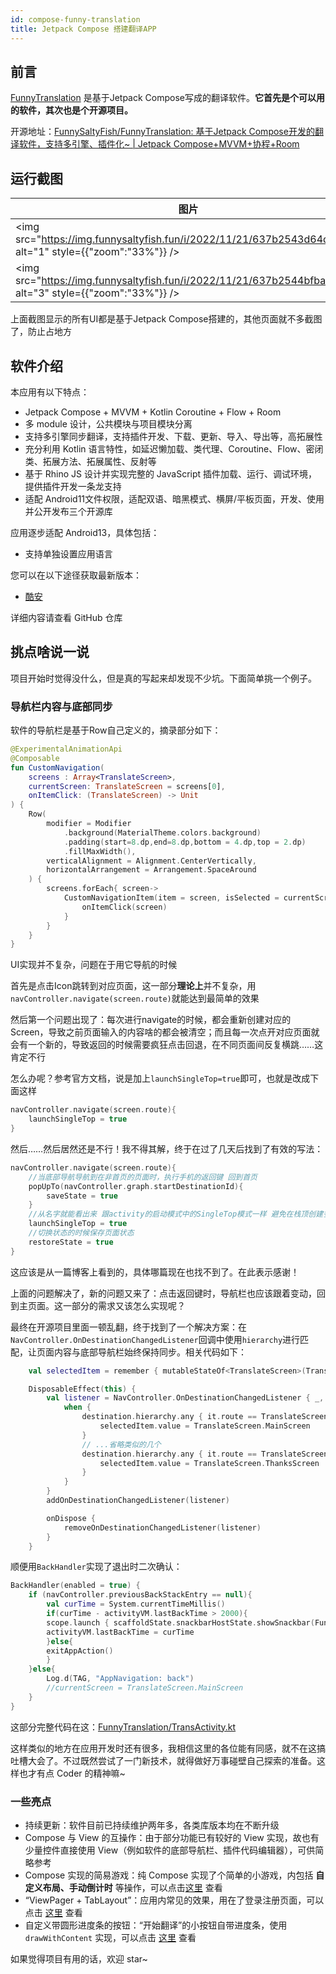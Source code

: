 ```yaml
---
id: compose-funny-translation
title: Jetpack Compose 搭建翻译APP
---
```


## 前言

[FunnyTranslation](https://www.coolapk.com/apk/com.funny.translation) 是基于Jetpack Compose写成的翻译软件。**它首先是个可以用的软件，其次也是个开源项目。**

开源地址：[FunnySaltyFish/FunnyTranslation: 基于Jetpack Compose开发的翻译软件，支持多引擎、插件化~ | Jetpack Compose+MVVM+协程+Room](https://github.com/FunnySaltyFish/FunnyTranslation)


## 运行截图
| 图片                                                         | 图片                                                         |
| ------------------------------------------------------------ | ------------------------------------------------------------ |
| <img src="https://img.funnysaltyfish.fun/i/2022/11/21/637b2543d64d2.png" alt="1" style={{"zoom":"33%"}} /> | <img src="https://img.funnysaltyfish.fun/i/2022/11/21/637b254461253.png" alt="2" style={{"zoom":"33%"}} /> |
| <img src="https://img.funnysaltyfish.fun/i/2022/11/21/637b2544bfba5.png" alt="3" style={{"zoom":"33%"}} /> | <img src="https://img.funnysaltyfish.fun/i/2022/11/21/637b2545579b1.png" alt="4" style={{"zoom":"33%"}} /> |


上面截图显示的所有UI都是基于Jetpack Compose搭建的，其他页面就不多截图了，防止占地方

## 软件介绍
本应用有以下特点：
- Jetpack Compose + MVVM + Kotlin Coroutine + Flow + Room 
- 多 module 设计，公共模块与项目模块分离
- 支持多引擎同步翻译，支持插件开发、下载、更新、导入、导出等，高拓展性
- 充分利用 Kotlin 语言特性，如延迟懒加载、类代理、Coroutine、Flow、密闭类、拓展方法、拓展属性、反射等 
- 基于 Rhino JS 设计并实现完整的 JavaScript 插件加载、运行、调试环境，提供插件开发一条龙支持 
- 适配 Android11文件权限，适配双语、暗黑模式、横屏/平板页面，开发、使用并公开发布三个开源库

应用逐步适配 Android13，具体包括：  
- 支持单独设置应用语言

您可以在以下途径获取最新版本：
- [酷安](https://www.coolapk.com/apk/com.funny.translation)

详细内容请查看 GitHub 仓库


## 挑点啥说一说

项目开始时觉得没什么，但是真的写起来却发现不少坑。下面简单挑一个例子。

### 导航栏内容与底部同步

软件的导航栏是基于Row自己定义的，摘录部分如下：

```kotlin
@ExperimentalAnimationApi
@Composable
fun CustomNavigation(
    screens : Array<TranslateScreen>,
    currentScreen: TranslateScreen = screens[0],
    onItemClick: (TranslateScreen) -> Unit
) {
    Row(
        modifier = Modifier
            .background(MaterialTheme.colors.background)
            .padding(start=8.dp,end=8.dp,bottom = 4.dp,top = 2.dp)
            .fillMaxWidth(),
        verticalAlignment = Alignment.CenterVertically,
        horizontalArrangement = Arrangement.SpaceAround
    ) {
        screens.forEach{ screen->
            CustomNavigationItem(item = screen, isSelected = currentScreen==screen) {
                onItemClick(screen)
            }
        }
    }
}
```

UI实现并不复杂，问题在于用它导航的时候

首先是点击Icon跳转到对应页面，这一部分**理论上**并不复杂，用`navController.navigate(screen.route)`就能达到最简单的效果

然后第一个问题出现了：每次进行navigate的时候，都会重新创建对应的Screen，导致之前页面输入的内容啥的都会被清空；而且每一次点开对应页面就会有一个新的，导致返回的时候需要疯狂点击回退，在不同页面间反复横跳……这肯定不行

怎么办呢？参考官方文档，说是加上`launchSingleTop=true`即可，也就是改成下面这样

```kotlin
navController.navigate(screen.route){
    launchSingleTop = true
}
```

然后……然后居然还是不行！我不得其解，终于在过了几天后找到了有效的写法：

```kotlin
navController.navigate(screen.route){
	//当底部导航导航到在非首页的页面时，执行手机的返回键 回到首页
	popUpTo(navController.graph.startDestinationId){
		saveState = true
	}
    //从名字就能看出来 跟activity的启动模式中的SingleTop模式一样 避免在栈顶创建多个实例
    launchSingleTop = true
    //切换状态的时候保存页面状态
    restoreState = true
}
```

这应该是从一篇博客上看到的，具体哪篇现在也找不到了。在此表示感谢！

上面的问题解决了，新的问题又来了：点击返回键时，导航栏也应该跟着变动，回到主页面。这一部分的需求又该怎么实现呢？

最终在开源项目里面一顿乱翻，终于找到了一个解决方案：在`NavController.OnDestinationChangedListener`回调中使用`hierarchy`进行匹配，让页面内容与底部导航栏始终保持同步。相关代码如下：

```kotlin
	val selectedItem = remember { mutableStateOf<TranslateScreen>(TranslateScreen.MainScreen) }

    DisposableEffect(this) {
        val listener = NavController.OnDestinationChangedListener { _, destination, _ ->
            when {
                destination.hierarchy.any { it.route == TranslateScreen.MainScreen.route } -> {
                    selectedItem.value = TranslateScreen.MainScreen
                }
                // ...省略类似的几个
                destination.hierarchy.any { it.route == TranslateScreen.ThanksScreen.route } -> {
                    selectedItem.value = TranslateScreen.ThanksScreen
                }
            }
        }
        addOnDestinationChangedListener(listener)

        onDispose {
            removeOnDestinationChangedListener(listener)
        }
    }
```

顺便用`BackHandler`实现了退出时二次确认：

```kotlin
BackHandler(enabled = true) {
	if (navController.previousBackStackEntry == null){
	    val curTime = System.currentTimeMillis()
	    if(curTime - activityVM.lastBackTime > 2000){
		scope.launch { scaffoldState.snackbarHostState.showSnackbar(FunnyApplication.resources.getString(R.string.snack_quit)) }
		activityVM.lastBackTime = curTime
	    }else{
		exitAppAction()
	    }
	}else{
	    Log.d(TAG, "AppNavigation: back")
	    //currentScreen = TranslateScreen.MainScreen
	}
}
```

这部分完整代码在这：[FunnyTranslation/TransActivity.kt](https://github.com/FunnySaltyFish/FunnyTranslation/blob/compose/translate/src/main/java/com/funny/translation/translate/TransActivity.kt)

这样类似的地方在应用开发时还有很多，我相信这里的各位能有同感，就不在这搞吐槽大会了。不过既然尝试了一门新技术，就得做好万事碰壁自己探索的准备。这样也才有点 Coder 的精神嘛~

### 一些亮点
- 持续更新：软件目前已持续维护两年多，各类库版本均在不断升级
- Compose 与 View 的互操作：由于部分功能已有较好的 View 实现，故也有少量控件直接使用 View（例如软件的底部导航栏、插件代码编辑器），可供简略参考
- Compose 实现的简易游戏：纯 Compose 实现了个简单的小游戏，内包括 **自定义布局、手动倒计时** 等操作，可以点击[这里](https://github.com/FunnySaltyFish/FunnyTranslation/blob/compose/login/src/main/java/com/funny/trans/login/ui/GameScreen.kt) 查看
- “ViewPager + TabLayout”：应用内常见的效果，用在了登录注册页面，可以点击 [这里](https://github.com/FunnySaltyFish/FunnyTranslation/blob/942f6e2da4f7782beef9fd700beea475b695169a/login/src/main/java/com/funny/trans/login/ui/LoginScreen.kt#L98) 查看 
- 自定义带圆形进度条的按钮：“开始翻译”的小按钮自带进度条，使用 `drawWithContent` 实现，可以点击 [这里](https://github.com/FunnySaltyFish/FunnyTranslation/blob/942f6e2da4f7782beef9fd700beea475b695169a/translate/src/main/java/com/funny/translation/translate/ui/main/MainScreen.kt#L658) 查看


如果觉得项目有用的话，欢迎 star~
